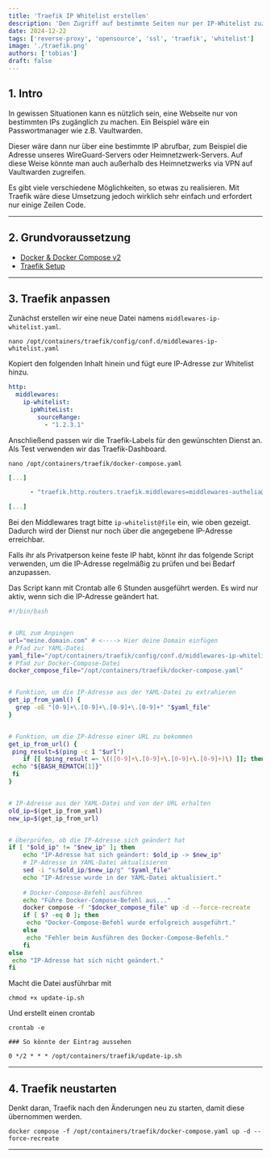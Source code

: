 ```yaml
---
title: 'Traefik IP Whitelist erstellen'
description: 'Den Zugriff auf bestimmte Seiten nur per IP-Whitelist zuzulassen, kann manchmal hilfreich sein.'
date: 2024-12-22
tags: ['reverse-proxy', 'opensource', 'ssl', 'traefik', 'whitelist']
image: './traefik.png'
authors: ['tobias']
draft: false
---
```

## 1. Intro

In gewissen Situationen kann es nützlich sein, eine Webseite nur von bestimmten IPs zugänglich zu machen. Ein Beispiel wäre ein Passwortmanager wie z.B. Vaultwarden.

Dieser wäre dann nur über eine bestimmte IP abrufbar, zum Beispiel die Adresse unseres WireGuard-Servers oder Heimnetzwerk-Servers. Auf diese Weise könnte man auch außerhalb des Heimnetzwerks via VPN auf Vaultwarden zugreifen.

Es gibt viele verschiedene Möglichkeiten, so etwas zu realisieren. Mit Traefik wäre diese Umsetzung jedoch wirklich sehr einfach und erfordert nur einige Zeilen Code.

---

## 2. Grundvoraussetzung

- [Docker & Docker Compose v2](/blog/server-setup#5-docker-und-docker-compose)
- [Traefik Setup](/blog/traefik)

---

## 3. Traefik anpassen

Zunächst erstellen wir eine neue Datei namens `middlewares-ip-whitelist.yaml`.

```shell
nano /opt/containers/traefik/config/conf.d/middlewares-ip-whitelist.yaml
```

Kopiert den folgenden Inhalt hinein und fügt eure IP-Adresse zur Whitelist hinzu.

```yaml title="middlewares-ip-whitelist.yaml"
http:
  middlewares:
    ip-whitelist:
      ipWhiteList:
        sourceRange:
          - "1.2.3.1"
```

Anschließend passen wir die Traefik-Labels für den gewünschten Dienst an. Als Test verwenden wir das Traefik-Dashboard.

```shell
nano /opt/containers/traefik/docker-compose.yaml
```

```yaml title="docker-compose.yaml"
[...]

      - "traefik.http.routers.traefik.middlewares=middlewares-authelia@file, ip-whitelist@file" # <--- Hier fügen wir die Whitelist hinzu.

[...]
```

Bei den Middlewares tragt bitte `ip-whitelist@file` ein, wie oben gezeigt. Dadurch wird der Dienst nur noch über die angegebene IP-Adresse erreichbar.

Falls ihr als Privatperson keine feste IP habt, könnt ihr das folgende Script verwenden, um die IP-Adresse regelmäßig zu prüfen und bei Bedarf anzupassen.

Das Script kann mit Crontab alle 6 Stunden ausgeführt werden. Es wird nur aktiv, wenn sich die IP-Adresse geändert hat.

```bash title="update-ip.sh"
#!/bin/bash


# URL zum Anpingen
url="meine.domain.com" # <----> Hier deine Domain einfügen 
# Pfad zur YAML-Datei
yaml_file="/opt/containers/traefik/config/conf.d/middlewares-ip-whitelist.yaml"
# Pfad zur Docker-Compose-Datei
docker_compose_file="/opt/containers/traefik/docker-compose.yaml"


# Funktion, um die IP-Adresse aus der YAML-Datei zu extrahieren
get_ip_from_yaml() {
  grep -oE "[0-9]+\.[0-9]+\.[0-9]+\.[0-9]+" "$yaml_file"
}


# Funktion, um die IP-Adresse einer URL zu bekommen
get_ip_from_url() {
 ping_result=$(ping -c 1 "$url")
    if [[ $ping_result =~ \(([0-9]+\.[0-9]+\.[0-9]+\.[0-9]+)\) ]]; then
 echo "${BASH_REMATCH[1]}"
 fi
}


# IP-Adresse aus der YAML-Datei und von der URL erhalten
old_ip=$(get_ip_from_yaml)
new_ip=$(get_ip_from_url)


# Überprüfen, ob die IP-Adresse sich geändert hat
if [ "$old_ip" != "$new_ip" ]; then
    echo "IP-Adresse hat sich geändert: $old_ip -> $new_ip"
    # IP-Adresse in YAML-Datei aktualisieren
    sed -i "s/$old_ip/$new_ip/g" "$yaml_file"
    echo "IP-Adresse wurde in der YAML-Datei aktualisiert."
   
    # Docker-Compose-Befehl ausführen
    echo "Führe Docker-Compose-Befehl aus..."
    docker compose -f "$docker_compose_file" up -d --force-recreate
    if [ $? -eq 0 ]; then
     echo "Docker-Compose-Befehl wurde erfolgreich ausgeführt."
    else
     echo "Fehler beim Ausführen des Docker-Compose-Befehls."
    fi
else
 echo "IP-Adresse hat sich nicht geändert."
fi 
```

Macht die Datei ausführbar mit

```shell
chmod +x update-ip.sh
```

Und erstellt einen crontab

```shell
crontab -e

### So könnte der Eintrag aussehen

0 */2 * * * /opt/containers/traefik/update-ip.sh
```
---

## 4. Traefik neustarten

  

<Callout icon="💡" type="info">

Denkt daran, Traefik nach den Änderungen neu zu starten, damit diese übernommen werden.
</Callout>

```shell
docker compose -f /opt/containers/traefik/docker-compose.yaml up -d --force-recreate
```

--- 



